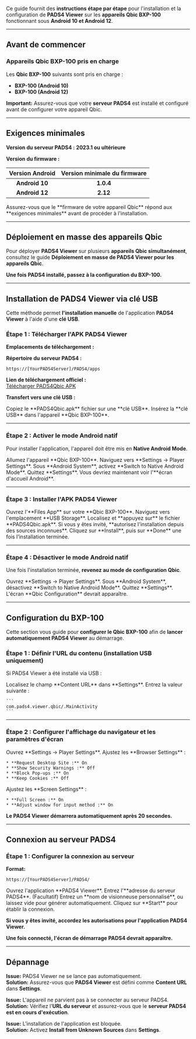 Ce guide fournit des **instructions étape par étape** pour l'installation et la configuration de **PADS4 Viewer** sur les **appareils Qbic BXP-100** fonctionnant sous **Android 10 et Android 12**.

***

## **Avant de commencer**

### **Appareils Qbic BXP-100 pris en charge**

Les **Qbic BXP-100** suivants sont pris en charge :

* **BXP-100 (Android 10)**
* **BXP-100 (Android 12)**

**Important:** Assurez-vous que votre **serveur PADS4** est installé et configuré avant de configurer votre appareil Qbic.

***

## **Exigences minimales**

**Version du serveur PADS4 :** **2023.1 ou ultérieure**

**Version du firmware :**

| Version Android | Version minimale du firmware |
| :-------------: | :--------------------------: |
|  **Android 10** |           **1.0.4**          |
|  **Android 12** |           **2.12**           |

<Note>
  Assurez-vous que le **firmware de votre appareil Qbic** répond aux **exigences minimales** avant de procéder à l'installation.
</Note>

***

## **Déploiement en masse des appareils Qbic**

Pour déployer **PADS4 Viewer** sur plusieurs **appareils Qbic simultanément**, consultez le guide **Déploiement en masse de PADS4 Viewer pour les appareils Qbic**.

**Une fois PADS4 installé, passez à la configuration du BXP-100.**

***

## **Installation de PADS4 Viewer via clé USB**

Cette méthode permet **l'installation manuelle** de l'application **PADS4 Viewer** à l'aide d'une **clé USB**.

### **Étape 1 : Télécharger l'APK PADS4 Viewer**

**Emplacements de téléchargement :**

**Répertoire du serveur PADS4 :**

```
https://[YourPADS4Server]/PADS4/apps
```

**Lien de téléchargement officiel :**\
[Télécharger PADS4Qbic APK](https://github.com/PADS4/PADS4-Viewer-Qbic/releases/latest)

**Transfert vers une clé USB :**

<Steps>
  <Step title="Première étape">
    Copiez le **PADS4Qbic.apk** fichier sur une **clé USB**.
  </Step>

  <Step title="Deuxième étape">
    Insérez la **clé USB** dans l'appareil **Qbic BXP-100**.
  </Step>
</Steps>

***

### **Étape 2 : Activer le mode Android natif**

Pour installer l'application, l'appareil doit être mis en **Native Android Mode**.

<Steps>
  <Step title="Première étape">
    Allumez l'appareil **Qbic BXP-100**.
  </Step>

  <Step title="Deuxième étape">
    Naviguez vers **Settings → Player Settings**.
  </Step>

  <Step title="Troisième étape">
    Sous **Android System**, activez **Switch to Native Android Mode**.
  </Step>

  <Step title="Quatrième étape">
    Quittez **Settings**. Vous devriez maintenant voir l'**écran d'accueil Android**.
  </Step>
</Steps>

***

### **Étape 3 : Installer l'APK PADS4 Viewer**

<Steps>
  <Step title="Première étape">
    Ouvrez l'**Files App** sur votre **Qbic BXP-100**.
  </Step>

  <Step title="Deuxième étape">
    Naviguez vers l'emplacement **USB Storage**.
  </Step>

  <Step title="Troisième étape">
    Localisez et **appuyez sur** le fichier **PADS4Qbic.apk**.
  </Step>

  <Step title="Quatrième étape">
    Si vous y êtes invité, **autorisez l'installation depuis des sources inconnues**.
  </Step>

  <Step title="Cinquième étape">
    Cliquez sur **Install**, puis sur **Done** une fois l'installation terminée.
  </Step>
</Steps>

***

### **Étape 4 : Désactiver le mode Android natif**

Une fois l'installation terminée, **revenez au mode de configuration Qbic**.

<Steps>
  <Step title="Première étape">
    Ouvrez **Settings → Player Settings**.
  </Step>

  <Step title="Deuxième étape">
    Sous **Android System**, désactivez **Switch to Native Android Mode**.
  </Step>

  <Step title="Troisième étape">
    Quittez **Settings**. L'écran **Qbic Configuration** devrait apparaître.
  </Step>
</Steps>

***

## **Configuration du BXP-100**

Cette section vous guide pour **configurer le Qbic BXP-100** afin de **lancer automatiquement PADS4 Viewer** au démarrage.

### **Étape 1 : Définir l'URL du contenu (installation USB uniquement)**

Si PADS4 Viewer a été installé via USB :

<Steps>
  <Step title="Première étape">
    Localisez le champ **Content URL** dans **Settings**.
  </Step>

  <Step title="Deuxième étape">
    Entrez la valeur suivante :

    ```
    com.pads4.viewer.qbic/.MainActivity
    ```
  </Step>
</Steps>

***

### **Étape 2 : Configurer l'affichage du navigateur et les paramètres d'écran**

<Steps>
  <Step title="Première étape">
    Ouvrez **Settings → Player Settings**.
  </Step>

  <Step title="Deuxième étape">
    Ajustez les **Browser Settings** :

    * **Request Desktop Site :** On
    * **Show Security Warnings :** Off
    * **Block Pop-ups :** On
    * **Keep Cookies :** Off
  </Step>

  <Step title="Troisième étape">
    Ajustez les **Screen Settings** :

    * **Full Screen :** On
    * **Adjust window for input method :** On
  </Step>
</Steps>

**Le PADS4 Viewer démarrera automatiquement après 20 secondes.**

***

## **Connexion au serveur PADS4**

### **Étape 1 : Configurer la connexion au serveur**

**Format:**

```
https://[YourPADS4Server]/PADS4/
```

<Steps>
  <Step title="Première étape">
    Ouvrez l'application **PADS4 Viewer**.
  </Step>

  <Step title="Deuxième étape">
    Entrez l'**adresse du serveur PADS4**.
  </Step>

  <Step title="Troisième étape">
    (Facultatif) Entrez un **nom de visionneuse personnalisé**, ou laissez vide pour générer automatiquement.
  </Step>

  <Step title="Quatrième étape">
    Cliquez sur **Start** pour établir la connexion.
  </Step>
</Steps>

**Si vous y êtes invité, accordez les autorisations pour l'application PADS4 Viewer.**

**Une fois connecté, l'écran de démarrage PADS4 devrait apparaître.**

***

## **Dépannage**

**Issue:** PADS4 Viewer ne se lance pas automatiquement.\
**Solution:** Assurez-vous que **PADS4 Viewer** est défini comme **Content URL** dans **Settings**.

**Issue:** L'appareil ne parvient pas à se connecter au serveur PADS4.\
**Solution:** Vérifiez l'**URL du serveur** et assurez-vous que le **serveur PADS4 est en cours d'exécution**.

**Issue:** L'installation de l'application est bloquée.\
**Solution:** Activez **Install from Unknown Sources** dans **Settings**.
